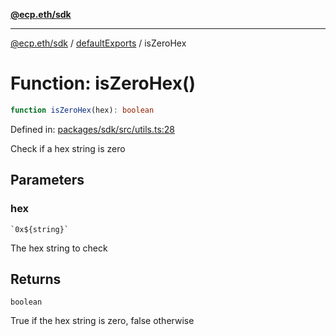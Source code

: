 [**@ecp.eth/sdk**](/sdk-reference/index.mdx)

***

[@ecp.eth/sdk](/sdk-reference/index.mdx) / [defaultExports](/sdk-reference/defaultExports/index.mdx) / isZeroHex

# Function: isZeroHex()

```ts
function isZeroHex(hex): boolean
```

Defined in: [packages/sdk/src/utils.ts:28](https://github.com/ecp-eth/comments-monorepo/blob/main/packages/sdk/src/utils.ts#L28)

Check if a hex string is zero

## Parameters

### hex

`` `0x${string}` ``

The hex string to check

## Returns

`boolean`

True if the hex string is zero, false otherwise
